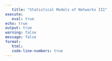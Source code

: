 ```yaml
---
   title: "Statistical Models of Networks III"
execute: 
   eval: true
echo: true
output: true
warning: false
message: false
format: 
   html:
   code-line-numbers: true
---
```

